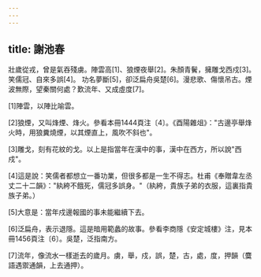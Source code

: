 ```yaml
---
---
---
```

title: 謝池春
---



壯歲從戎，曾是氣吞殘虜。陣雲高[1]、狼煙夜舉[2]。朱顏青鬢，擁雕戈西戍[3]。笑儒冠、自來多誤[4]。 功名夢斷[5]，卻泛扁舟吳楚[6]。漫悲歌、傷懷吊古。煙波無際，望秦關何處？歎流年、又成虛度[7]。

[1]陣雲，以陣比喻雲。

[2]狼煙，又叫烽煙、烽火。參看本冊1444頁注〔4〕。《酉陽雜俎》："古邊亭舉烽火時，用狼糞燒煙，以其煙直上，風吹不斜也"。

[3]雕戈，刻有花紋的戈。以上是指當年在漢中的事，漢中在西方，所以說"西戍"。

[4]這是說：笑儒者都想立一番功業，但很多都是一生不得志。杜甫《奉贈韋左丞丈二十二韻》："紈絝不餓死，儒冠多誤身。"（紈絝，貴族子弟的衣服，這裏指貴族子弟。）

[5]大意是：當年戍邊報國的事未能繼續下去。

[6]泛扁舟，表示退隱。這是暗用範蠡的故事。參看李商隱《安定城樓》注，見本冊1456頁注〔6〕。吳楚，泛指南方。

[7]流年，像流水一樣逝去的歲月。虜，舉，戍，誤，楚，古，處，度，押韻（麌語遇禦通韻，上去通押）。